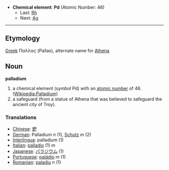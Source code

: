 *'''Chemical element''': '''Pd''' (Atomic Number: 46)
**Last: [[Rhodium|Rh]]
**Next: [[Silver|Ag]]
----
== Etymology ==

[[Greek]] &Pi;&alpha;&lambda;&lambda;&alpha;&sigmaf; (Pallas), alternate name for [[Athena]]

== Noun ==
'''palladium'''

# a chemical element (''symbol'' Pd) with an [[atomic number]] of 46. ([[en:Palladium|Wikipedia:Palladium]])
# a safeguard (from a statue of Athena that was believed to safeguard the ancient city of Troy).

===Translations===
*[[Chinese]]: [[鈀]]
*[[German]]: Palladium ''n'' (1), [[Schutz]] ''m'' (2)
*[[Interlingua]]: palladium (1)
*[[Italian]]: [[palladio]] (1) ''m''
*[[Japanese]]: [[パラジウム]] (1)
*[[Portuguese]]: [[paládio]] ''m'' (1)
*[[Romanian]]: [[paladiu]] ''n'' (1)